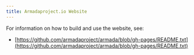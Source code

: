 ```yaml
---
title: Armadaproject.io Website
---
```


For information on how to build and use the website, see:

- [https://github.com/armadaproject/armada/blob/gh-pages/README.txt](https://github.com/armadaproject/armada/blob/gh-pages/README.txt)

